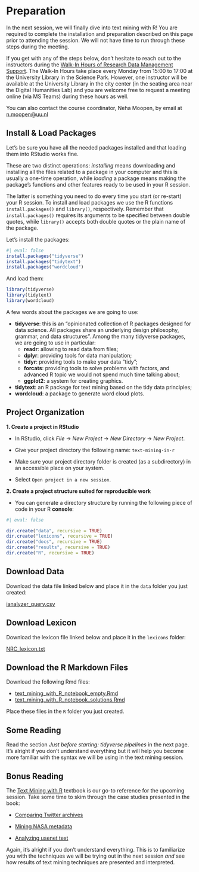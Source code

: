 # Preparation {.unnumbered}

In the next session, we will finally dive into text mining with R! You are required to complete the installation and preparation described on this page prior to attending the session. We will not have time to run through these steps during the meeting.

If you get  with any of the steps below, don't hesitate to reach out to the instructors during the [Walk-In Hours of Research Data Management Support](https://www.uu.nl/en/research/research-data-management/walk-in-hours-workshops/walk-in-hours-research-data-software). The Walk-In Hours take place every Monday from 15:00 to 17:00 at the University Library in the Science Park. However, one instructor will be available at the University Library in the city center (in the seating area near the Digital Humanities Lab) and you are welcome free to request a meeting online (via MS Teams) during these hours as well.

You can also contact the course coordinator, Neha Moopen, by email at [n.moopen@uu.nl](n.moopen@uu.nl)

## Install & Load Packages

Let's be sure you have all the needed packages installed and that loading them into RStudio works fine. 

These are two distinct operations: *installing* means downloading and installing all the files related to a package in your computer and this is usually a one-time operation, while *loading* a package means making the package's functions and other features ready to be used in your R session. 

The latter is something you need to do every time you start (or re-start) your R session. To install and load packages we use the R functions `install.packages()` and `library()`, respectively. Remember that `install.packages()` requires its arguments to be specified between double quotes, while `library()` accepts both double quotes or the plain name of the package.

Let's install the packages:

```r
#| eval: false
install.packages("tidyverse")
install.packages("tidytext")
install.packages("wordcloud")
```

And load them:

```r
library(tidyverse)
library(tidytext)
library(wordcloud)
```

A few words about the packages we are going to use: 
<ul>
  <li> **tidyverse**: this is an "opinionated collection of R packages designed for data science. All packages share an underlying design philosophy, grammar, and data structures". Among the many tidyverse packages, we are going to use in particular:
    <ul>
      <li>**readr**: allowing to read data from files;</li>
      <li>**dplyr**: providing tools for data manipulation;</li>
      <li>**tidyr**: providing tools to make your data "tidy";</li> 
      <li>**forcats**: providing tools to solve problems with factors, and advanced R topic we would not spend much time talking about;</li>     
      <li>**ggplot2**: a system for creating graphics.</li>
    </ul>
  <li>**tidytext**: an R package for text mining based on the tidy data principles;</li>
  <li>**wordcloud**: a package to generate word cloud plots.</li>
</ul>

## Project Organization

**1. Create a project in RStudio**

- In RStudio, click _File_ -> _New Project_ -> _New Directory_ -> _New Project_. 

- Give your project directory the following name: `text-mining-in-r` 

- Make sure your project directory folder is created (as a subdirectory) in an accessible place on your system.

- Select `Open project in a new session`.

**2. Create a project structure suited for reproducible work**

- You can generate a directory structure by running the following piece of code in your R **console**:

```r
#| eval: false

dir.create("data", recursive = TRUE)
dir.create("lexicons", recursive = TRUE)
dir.create("docs", recursive = TRUE)
dir.create("results", recursive = TRUE)
dir.create("R", recursive = TRUE)
```

## Download Data

Download the data file linked below and place it in the `data` folder you just created:

[ianalyzer_query.csv](https://raw.githubusercontent.com/UtrechtUniversity/workshop-text-mining-rsa/main/data/ianalyzer_query.csv)

## Download Lexicon

Download the lexicon file linked below and place it in the `lexicons` folder:

[NRC_lexicon.txt](https://raw.githubusercontent.com/UtrechtUniversity/workshop-text-mining-rsa/main/lexicons/NRC_lexicon.txt)

## Download the R Markdown Files

Download the following Rmd files:

-  [text_mining_with_R_notebook_empty.Rmd](https://raw.githubusercontent.com/UtrechtUniversity/workshop-text-mining-rsa/main/exercises/text_mining_with_R_notebook_empty.Rmd)
-  [text_mining_with_R_notebook_solutions.Rmd](https://raw.githubusercontent.com/UtrechtUniversity/workshop-text-mining-rsa/main/exercises/text_mining_with_R_notebook_solutions.Rmd)

Place these files in the `R` folder you just created.

## Some Reading

Read the section _Just before starting: tidyverse pipelines_ in the next page. It's alright if you don't understand everything but it will help you become more familiar with the syntax we will be using in the text mining session.

## Bonus Reading

The [Text Mining with R](https://www.tidytextmining.com/) textbook is our go-to reference for the upcoming session. Take some time to skim through the case studies presented in the book:

- [Comparing Twitter archives](https://www.tidytextmining.com/twitter.html)

- [Mining NASA metadata](https://www.tidytextmining.com/nasa.html)

- [Analyzing usenet text](https://www.tidytextmining.com/usenet.html)

Again, it's alright if you don't understand everything. This is to familiarize you with the techniques we will be trying out in the next session _and_ see how results of text mining techniques are presented and interpreted.